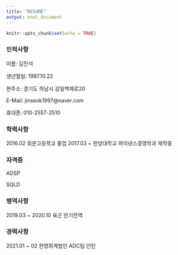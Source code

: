 ---
title: "RESUME"
output: html_document
---

```{r setup, include=FALSE}
knitr::opts_chunk$set(echo = TRUE)
```

### 인적사항

이름: 김진석

생년월일: 1997.10.22

현주소: 경기도 하남시 감일백제로20

E-Mail: jinseok1997@naver.com

휴대폰: 010-2557-2510


### 학력사항

2016.02 휘문고등학교 졸업
2017.03 ~ 한양대학교 파이낸스경영학과 재학중

### 자격증

ADSP

SQLD

### 병역사항

2019.03 ~ 2020.10 육군 만기전역

### 경력사항

2021.01 ~ 02 한영회계법인 ADC팀 인턴

